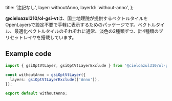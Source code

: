 
  title: '注記なし',
  layer: withoutAnno,
  layerId: 'without-anno',
};

**@cieloazul310/ol-gsi-vt**は、国土地理院が提供するベクトルタイルを OpenLayersで設定不要で手軽に表示するためのパッケージです。ベクトルタイル、最適化ベクトルタイルのそれぞれに通常、淡色の2種類ずつ、計4種類のプリセットレイヤを搭載しています。

## Example code

```ts
import { gsiOptVtLayer, gsiOptVtLayerExclude } from '@cieloazul310/ol-gsi-vt';

const withoutAnno = gsiOptVtLayer({
  layers: gsiOptVtLayerExclude(['Anno']),
});

export default withoutAnno;
```

